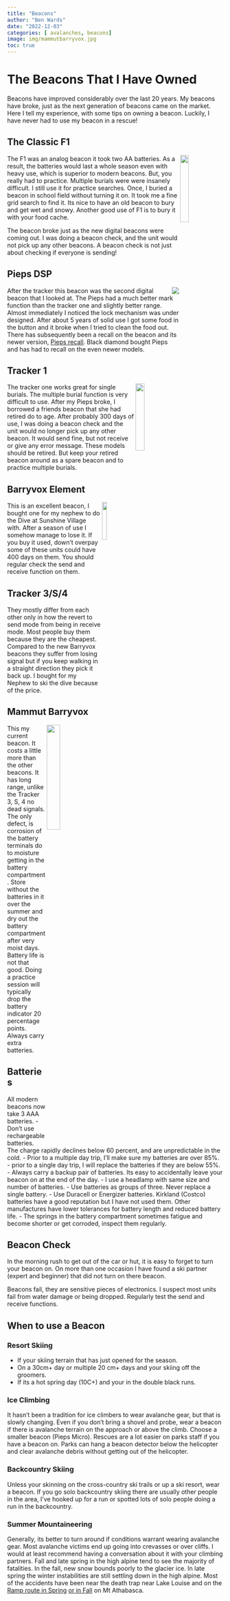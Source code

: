 ```yaml
---
title: "Beacons"
author: "Ben Wards"
date: "2022-12-03"
categories: [ avalanches, beacons]
image: img/mammutbarryvox.jpg
toc: true
---
```


# The Beacons That I Have Owned

Beacons have improved considerably over the last 20 years.  My beacons have broke, just as the next generation of beacons came on the market. Here I tell my experience, with some tips on owning a beacon.  Luckily, I have never had to use my beacon in a rescue!

## The Classic F1

<img align="right" src="img/f1.jpeg" width="20%">

The F1 was an analog beacon it took two AA batteries. As a result, the batteries would last  a whole season even with heavy use, which is superior to modern beacons. But, you really had to practice. Multiple burials were were insanely difficult.  I still use it for practice searches.  Once, I buried a beacon in school field without turning it on.  It took me a fine grid search to find it.  Its nice to have an old beacon to bury and get wet and snowy.  Another good use of F1 is to bury it with your food cache. 

The beacon broke just as the new digital beacons were coming out. I was doing a beacon check, and the unit would not pick up any other beacons.  A beacon check is not just about checking if everyone is sending!

## Pieps DSP



<img align="right" src="img/pieps.jpeg">


After the tracker this beacon was the second digital beacon that I looked at.  The Pieps had a much better mark function than the tracker one and slightly better range.  Almost immediately I noticed the lock mechanism was under designed.  After about 5 years of solid use I got some food in the button and it broke when I tried to clean the food out.  There has subsequently been a recall on the beacon and its newer version, [Pieps recall](https://www.pieps.com/dsp/). Black diamond bought Pieps and has had to recall on the even newer models.

## Tracker 1

<img align="right" src="img/tracker_one.jpg" width="20%">

The tracker one works great for single burials. The multiple burial function is very difficult to use. After my Pieps broke, I borrowed a friends beacon that she had retired do to age.  After probably 300 days of use, I was doing a beacon check and the unit would no longer pick up any other beacon.  It would send fine, but not receive or give any error message. These models should be retired. But keep your retired beacon around as a spare beacon and to practice multiple burials. 



## Barryvox Element

<img align="right" src="img/mammut_element.jpg" width="15%">

This is an excellent beacon, I bought one for my nephew to do the Dive at Sunshine Village with. After a season of use I somehow manage to lose it.  If you buy it used, down't overpay some of these units could have 400 days on them.  You should regular check the send and receive function on them. 

## Tracker 3/S/4

They mostly differ from each other only in how the revert to send mode from being in receive mode. Most people buy them because they are the cheapest.  Compared to the new Barryvox beacons they suffer from losing signal but if you keep walking in a straight direction they pick it back up.  I bought for my Nephew to ski the dive because of the price.

## Mammut Barryvox

<img align="right" src="img/mammutbarryvox.jpg" width="25%">

This my current beacon. It costs a little more than the other beacons. It has long range, unlike the Tracker 3, S, 4 no dead signals. The only defect, is corrosion of the battery terminals do to moisture getting in the battery compartment.  Store without the batteries in it over the summer and dry out the battery compartment after very moist days. Battery life is not that good. Doing a practice session will typically drop the battery indicator 20 percentage points. Always carry extra batteries.

## Batteries 

All modern beacons now take 3 AAA batteries.
- Don't use rechargeable batteries.  The charge rapidly declines below 60 percent, and are unpredictable in the cold.
- Prior to a multiple day trip, I'll make sure my batteries are over 85%.
- prior to a single day trip, I will replace the batteries if they are below 55%.
- Always carry a backup pair of batteries. Its easy to accidentally leave your beacon on at the end of the day.
- I use a headlamp with same size and number of batteries.
- Use batteries as groups of three. Never replace a single battery.
- Use Duracell or Energizer batteries.  Kirkland (Costco) batteries have a good reputation but I have not used them. Other manufactures have lower tolerances for battery length and reduced battery life.
- The springs in the battery compartment sometimes fatigue and become shorter or get corroded, inspect them regularly.

## Beacon Check

In the morning rush to get out of the car or hut, it is easy to forget to turn your beacon on. On more than one occasion I have found a ski partner (expert and beginner) that did not turn on there beacon.  

Beacons fail, they are sensitive pieces of electronics.  I suspect most units fail from water damage or being dropped. Regularly test the send and receive functions. 

## When to use a Beacon

### Resort Skiing

- If your skiing terrain that has just opened for the season.
- On a 30cm+ day or multiple 20 cm+ days and your skiing off the groomers.  
- If its a hot spring day (10C+) and your in the double black runs.

### Ice Climbing

It hasn't been a tradition for ice climbers to wear avalanche gear, but that is slowly changing. Even if you don't bring a shovel and probe, wear a beacon if there is avalanche terrain on the approach or above the climb.  Choose a smaller beacon (Pieps Micro).  Rescues are a lot easier on parks staff if you have a beacon on. Parks can hang a beacon detector below the helicopter and clear avalanche debris without getting out of the helicopter.

### Backcountry Skiing 

Unless your skinning on the cross-country ski trails or up a ski resort, wear a beacon. If you go solo backcountry skiing there are usually other people in the area, I've hooked up for a run or spotted lots of solo people doing a run in the backcountry.

### Summer Mountaineering

Generally, its better to turn around if conditions warrant wearing avalanche gear. Most avalanche victims end up going into crevasses or over cliffs. I would at least recommend having a conversation about it with your climbing partners.  Fall and late spring in the high alpine tend to see the majority of fatalities. In the fall, new snow bounds poorly to the glacier ice. In late spring the winter instabilities are still settling down in the high alpine.  Most of the accidents have been near the death trap near Lake Louise and on the [Ramp route in Spring](https://mountainconditions.ca/reports/mt-athabasca-ramp-route-avalanche) [ or in Fall ](https://mountainconditions.ca/reports/slab-avalanche-mt-athabasca-ramp-route) on Mt Athabasca. 


